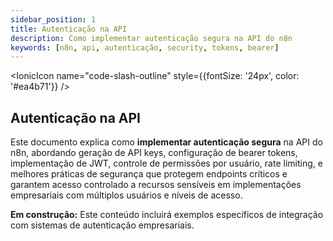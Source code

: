 ---
sidebar_position: 1
title: Autenticação na API
description: Como implementar autenticação segura na API do n8n
keywords: [n8n, api, autenticação, security, tokens, bearer]
---


<IonicIcon name="code-slash-outline" style={{fontSize: '24px', color: '#ea4b71'}} />

## Autenticação na API

Este documento explica como **implementar autenticação segura** na API do n8n, abordando geração de API keys, configuração de bearer tokens, implementação de JWT, controle de permissões por usuário, rate limiting, e melhores práticas de segurança que protegem endpoints críticos e garantem acesso controlado a recursos sensíveis em implementações empresariais com múltiplos usuários e níveis de acesso.

**Em construção:** Este conteúdo incluirá exemplos específicos de integração com sistemas de autenticação empresariais.
